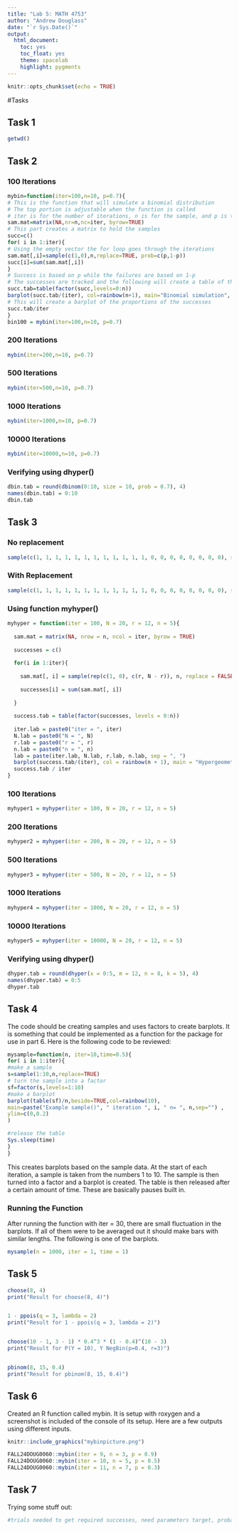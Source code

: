 ---
title: "Lab 5: MATH 4753"
author: "Andrew Douglass"
date: "`r Sys.Date()`"
output:
  html_document:
    toc: yes
    toc_float: yes
    theme: spacelab
    highlight: pygments
---

```{r setup, include=FALSE}
knitr::opts_chunk$set(echo = TRUE)
```

#Tasks

## Task 1


```{r}
getwd()
```

## Task 2

### 100 Iterations

```{r}
mybin=function(iter=100,n=10, p=0.7){ 
# This is the function that will simulate a binomial distribution
# The top portion is adjustable when the function is called
# iter is for the number of iterations, n is for the sample, and p is the probability
sam.mat=matrix(NA,nr=n,nc=iter, byrow=TRUE)
# This part creates a matrix to hold the samples
succ=c()
for( i in 1:iter){
# Using the empty vector the for loop goes through the iterations 
sam.mat[,i]=sample(c(1,0),n,replace=TRUE, prob=c(p,1-p))
succ[i]=sum(sam.mat[,i])
}
# Success is based on p while the failures are based on 1-p
# The successes are tracked and the following will create a table of the successes
succ.tab=table(factor(succ,levels=0:n))
barplot(succ.tab/(iter), col=rainbow(n+1), main="Binomial simulation", xlab="Number of successes")
# This will create a barplot of the proportions of the successes
succ.tab/iter
}
bin100 = mybin(iter=100,n=10, p=0.7)
```

### 200 Iterations

```{r}
mybin(iter=200,n=10, p=0.7)
```

### 500 Iterations

```{r}
mybin(iter=500,n=10, p=0.7)
```

### 1000 Iterations

```{r}
mybin(iter=1000,n=10, p=0.7)
```

### 10000 Iterations

```{r}
mybin(iter=10000,n=10, p=0.7)
```

### Verifying using dhyper()

```{r}
dbin.tab = round(dbinom(0:10, size = 10, prob = 0.7), 4)
names(dbin.tab) = 0:10
dbin.tab
```

## Task 3

### No replacement

```{r}
sample(c(1, 1, 1, 1, 1, 1, 1, 1, 1, 1, 1, 1, 0, 0, 0, 0, 0, 0, 0, 0), size = 5, replace = FALSE, prob = NULL)
```

### With Replacement

```{r}
sample(c(1, 1, 1, 1, 1, 1, 1, 1, 1, 1, 1, 1, 0, 0, 0, 0, 0, 0, 0, 0), size = 5, replace = TRUE, prob = NULL)
```

### Using function myhyper()

```{r}
myhyper = function(iter = 100, N = 20, r = 12, n = 5){
  
  sam.mat = matrix(NA, nrow = n, ncol = iter, byrow = TRUE)
  
  successes = c()
  
  for(i in 1:iter){
    
    sam.mat[, i] = sample(rep(c(1, 0), c(r, N - r)), n, replace = FALSE)
    
    successes[i] = sum(sam.mat[, i])
    
  }
  
  success.tab = table(factor(successes, levels = 0:n))
  
  iter.lab = paste0("iter = ", iter)
  N.lab = paste0("N = ", N)
  r.lab = paste0("r = ", r)
  n.lab = paste0("n = ", n)
  lab = paste(iter.lab, N.lab, r.lab, n.lab, sep = ", ")
  barplot(success.tab/(iter), col = rainbow(n + 1), main = "Hypergeometric Simulation", sub = lab, xlab = "Number of Successes")
  success.tab / iter
}
```

### 100 Iterations

```{r}
myhyper1 = myhyper(iter = 100, N = 20, r = 12, n = 5)
```

### 200 Iterations

```{r}
myhyper2 = myhyper(iter = 200, N = 20, r = 12, n = 5)
```

### 500 Iterations

```{r}
myhyper3 = myhyper(iter = 500, N = 20, r = 12, n = 5)
```

### 1000 Iterations

```{r}
myhyper4 = myhyper(iter = 1000, N = 20, r = 12, n = 5)
```

### 10000 Iterations

```{r}
myhyper5 = myhyper(iter = 10000, N = 20, r = 12, n = 5)
```

### Verifying using dhyper()

```{r}
dhyper.tab = round(dhyper(x = 0:5, m = 12, n = 8, k = 5), 4)
names(dhyper.tab) = 0:5
dhyper.tab
```

## Task 4
The code should be creating samples and uses factors to create barplots. It is something that could be implemented as a function for the package for use in part 6. 
Here is the following code to be reviewed:

```{r}
mysample=function(n, iter=10,time=0.5){
for( i in 1:iter){
#make a sample
s=sample(1:10,n,replace=TRUE)
# turn the sample into a factor
sf=factor(s,levels=1:10)
#make a barplot
barplot(table(sf)/n,beside=TRUE,col=rainbow(10), 
main=paste("Example sample()", " iteration ", i, " n= ", n,sep="") ,
ylim=c(0,0.2)
)

#release the table
Sys.sleep(time)
}
}
```

This creates barplots based on the sample data. At the start of each iteration, a sample is taken from the numbers 1 to 10. The sample is then turned into a factor and a barplot is created. The table is then released after a certain amount of time. These are basically pauses built in. 

### Running the Function

After running the function with iter = 30, there are small fluctuation in the barplots. If all of them were to be averaged out it should make bars with similar lengths. The following is one of the barplots.

```{r}
mysample(n = 1000, iter = 1, time = 1)
```

## Task 5

```{r}
choose(8, 4)
print("Result for choose(8, 4)")


1 - ppois(q = 3, lambda = 2)
print("Result for 1 - ppois(q = 3, lambda = 2)")


choose(10 - 1, 3 - 1) * 0.4^3 * (1 - 0.4)^(10 - 3)
print("Result for P(Y = 10), Y NegBin(p=0.4, r=3)")


pbinom(8, 15, 0.4)
print("Result for pbinom(8, 15, 0.4)")
```

## Task 6

Created an R function called mybin. It is setup with roxygen and a screenshot is included of the console of its setup. Here are a few outputs using different inputs.

```{r}
knitr::include_graphics("mybinpicture.png")
```


```{r}
FALL24DOUG0060::mybin(iter = 9, n = 3, p = 0.9)
FALL24DOUG0060::mybin(iter = 10, n = 5, p = 0.5)
FALL24DOUG0060::mybin(iter = 11, n = 7, p = 0.3)
```

## Task 7
Trying some stuff out:

```{r}
#trials needed to get required successes, need parameters target, probability of success for specific trial, and number of trials. Need to find mean,variance, 
```


